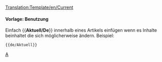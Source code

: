 <noinclude>[[Translation:Template/en/Current]]</noinclude>{{de/Infofenster| type  = notice
| image = en/Current event.png | alt = Current event
| text  = Dieser Artikel bezieht sich auf ein aktuelles Ereignis. Teile davon beinhalten möglicherweise veraltete Inhalte. Der Artikel sollte mehr berücksichtigt werden wenn das Ereignis noch aktuell ist.
}}<includeonly>{{{1|}}}</includeonly><noinclude>

====Vorlage: Benutzung====
Einfach <nowiki>{{</nowiki>'''Aktuell/De'''<nowiki>}}</nowiki> innerhalb eines Artikels einfügen wenn es Inhalte beinhaltet die sich möglicherweise ändern.
Beispiel:
<pre>{{de/Aktuell}}</pre>
<includeonly>{{de/Aktuell}}</includeonly>

[[Category:de/Message-Boxen|A]]
</noinclude>